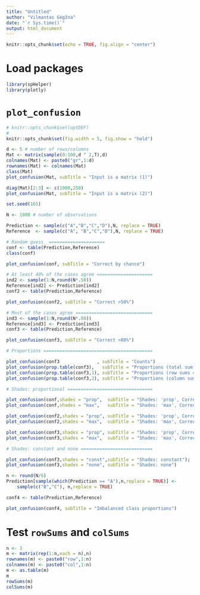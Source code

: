 ```yaml
---
title: "Untitled"
author: "Vilmantas Gėgžna"
date: "`r Sys.time()`"
output: html_document
---
```


```r
knitr::opts_chunk$set(echo = TRUE, fig.align = "center")
```

Load packages
==============
```r
library(spHelper)
library(plotly)

```


`plot_confusion`
================


```r
# knitr::opts_chunk$set(optDEF)
# 
knitr::opts_chunk$set(fig.width = 5, fig.show = "hold")
```
```r
d <- 5 # number of rows/columns
Mat <- matrix(sample(0:100,d ^ 2,T),d)
colnames(Mat) <- paste0("gr",1:d)
rownames(Mat) <- colnames(Mat)
class(Mat)
plot_confusion(Mat, subTitle = "Input is a matrix (1)")

diag(Mat)[2:3] <- c(1000,250)
plot_confusion(Mat, subTitle = "Input is a matrix (2)")
```
```r
set.seed(165)

N <- 1000 # number of observations

Prediction <- sample(c("A","B","C","D"),N, replace = TRUE)
Reference  <- sample(c("A", "B","C","D"),N, replace = TRUE)

# Random guess  =====================
conf <- table(Prediction,Reference)
class(conf)

plot_confusion(conf, subTitle = "Correct by chance")

# At least 40% of the cases agree =====================
ind2 <- sample(1:N,round(N*.50))
Reference[ind2] <- Prediction[ind2]
conf2 <- table(Prediction,Reference)

plot_confusion(conf2, subTitle = "Correct >50%")

# Most of the cases agree =============================
ind3 <- sample(1:N,round(N*.80))
Reference[ind3] <- Prediction[ind3]
conf3 <- table(Prediction,Reference)

plot_confusion(conf3, subTitle = "Correct >80%")
```

```r
# Proportions =========================================

plot_confusion(conf3              , subTitle = "Counts")
plot_confusion(prop.table(conf3),   subTitle = "Proportions (total sum = 1)")
plot_confusion(prop.table(conf3,1), subTitle = "Proportions (row sums = 1)")
plot_confusion(prop.table(conf3,2), subTitle = "Proportions (column sums = 1)")
```

```r
# Shades: proportional ================================

plot_confusion(conf,shades = "prop",  subTitle = "Shades: 'prop', Correct by chance");
plot_confusion(conf,shades = "max",   subTitle = "Shades: 'max', Correct by chance")

plot_confusion(conf2,shades = "prop", subTitle = "Shades: 'prop', Correct >50%");
plot_confusion(conf2,shades = "max",  subTitle = "Shades: 'max', Correct >50%")

plot_confusion(conf3,shades = "prop", subTitle = "Shades: 'prop', Correct >80%");
plot_confusion(conf3,shades = "max",  subTitle = "Shades: 'max', Correct >80%")
```

```r

# Shades: constant and none ===========================

plot_confusion(conf3,shades = "const",subTitle = "Shades: constant");
plot_confusion(conf3,shades = "none", subTitle = "Shades: none")

```

```r
n <- round(N/6)
Prediction[sample(which(Prediction == "A"),n,replace = TRUE)] <- 
    sample(c("B","C"), n,replace = TRUE)

conf4 <- table(Prediction,Reference)

plot_confusion(conf4, subTitle = "Imbalanced class proportions")


```

Test `rowSums` and `colSums`
============================
```r
n <- 3
m <- matrix(rep(1:n,each = n),n)
rownames(m) <- paste0("row",1:n)
colnames(m) <- paste0("col",1:n)
m <- as.table(m)
m
rowSums(m)
colSums(m)
```
